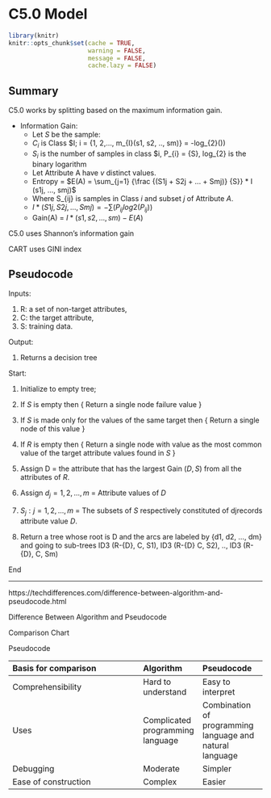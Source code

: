 # C5.0 Model

```r
library(knitr)
knitr::opts_chunk$set(cache = TRUE, 
                      warning = FALSE, 
                      message = FALSE, 
                      cache.lazy = FALSE)
```

## Summary

C5.0 works by splitting based on the maximum information  gain.

- Information Gain:  
    - Let $S$ be the sample: 
    - $C_{i}$ is Class $I; i = {1, 2,..., m_{I}(s1, s2, .., sm)} = -\sum \pi * log_{2}(\pi))
    - $S_{i}$ is the number of samples in class $i, P_{i} = \frac {S_{i}} {S}, log_{2} is the binary logarithm
    - Let Attribute A have $v$ distinct values.
    - Entropy = $E(A) = \sum_{j=1} {\frac {(S1j + S2j + ... + Smj)} {S}} * I (s1j, ..., smj)$
    - Where S_{ij} is samples in Class $i$ and subset $j$ of Attribute $A$.
    - $I * (S1j, S2j, ..., Smj)  =  -\sum (P_{ij} log2(P_{ij}))$
    - Gain(A) = $I * (s1, s2, ..., sm) - E(A)$ 

C5.0 uses Shannon's information gain

CART uses GINI index

## Pseudocode

Inputs:

1. R: a set of non-target attributes,  
1. C: the target attribute,  
1. S: training data.

Output:

1. Returns a decision tree

Start:


1. Initialize to empty tree;
2. If $S$ is empty then {
        Return a single node failure value
   }
3. If $S$ is made only for the values of the same target then {
       Return a single node of this value
   }

4. If $R$ is empty then {
       Return a single node with value as the most common value of the target attribute values found in $S$
   }
5. Assign D = the attribute that has the largest Gain ($D, S$) from all the attributes of $R$.
6. Assign ${d_{j} = 1, 2, ..., m}$ = Attribute values of $D$

7. ${S_j: j = 1, 2, ..., m}$ = The subsets of $S$ respectively constituted of djrecords attribute value $D$.

8. Return a tree whose root is D and the arcs are labeled by {d1, d2, ..., dm} and going to sub-trees ID3 (R-{D}, C, S1), ID3 (R-{D} C, S2), .., ID3 (R-{D}, C, Sm)

End

---

https://techdifferences.com/difference-between-algorithm-and-pseudocode.html

Difference Between Algorithm and Pseudocode

Comparison Chart

 Pseudocode

|Basis for comparison|Algorithm|Pseudocode|
|:-------------------|:--------|:---------|
|Comprehensibility   |Hard to understand |Easy to interpret |
|Uses                |Complicated programming language |Combination of programming language and natural language |
| Debugging            | Moderate                         | Simpler                                                  |
| Ease of construction | Complex                          | Easier                                                   |


